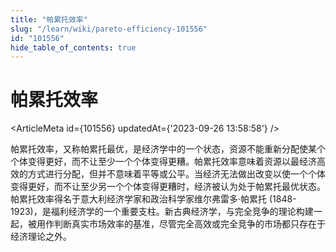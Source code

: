 ```yaml
---
title: "帕累托效率"
slug: "/learn/wiki/pareto-efficiency-101556"
id: "101556"
hide_table_of_contents: true
---
```



# 帕累托效率

<ArticleMeta id={101556} updatedAt={'2023-09-26 13:58:58'} />
<div className='border-solid border-b border-t-0 my-4 border-[var(--ifm-color-gray-300)]' />

帕累托效率，又称帕累托最优，是经济学中的一个状态，资源不能重新分配使某个个体变得更好，而不让至少一个个体变得更糟。帕累托效率意味着资源以最经济高效的方式进行分配，但并不意味着平等或公平。当经济无法做出改变以使一个个体变得更好，而不让至少另一个个体变得更糟时，经济被认为处于帕累托最优状态。帕累托效率得名于意大利经济学家和政治科学家维尔弗雷多·帕累托 (1848-1923)，是福利经济学的一个重要支柱。新古典经济学，与完全竞争的理论构建一起，被用作判断真实市场效率的基准，尽管完全高效或完全竞争的市场都只存在于经济理论之外。
